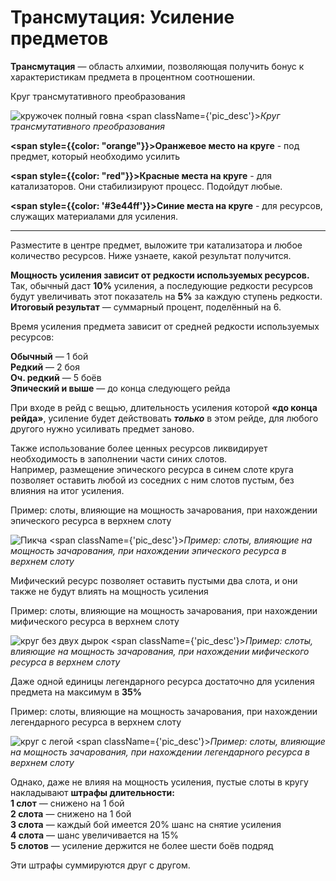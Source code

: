 # Трансмутация: Усиление предметов

**Трансмутация** — область алхимии, позволяющая получить бонус к характеристикам предмета в процентном соотношении.

Круг трансмутативного преобразования

![кружочек полный говна](/images/circle_full.webp)
<span className={'pic_desc'}>_Круг трансмутативного преобразования_</span>

**<span style={{color: "orange"}}>Оранжевое</span> место на круге** - под предмет, который необходимо усилить

**<span style={{color: "red"}}>Красные</span> места на круге** - для катализаторов. Они стабилизируют процесс. Подойдут любые.

**<span style={{color: '#3e44ff'}}>Синие</span> места на круге** - для ресурсов, служащих материалами для усиления.

---
Разместите в центре предмет, выложите три катализатора и любое количество ресурсов. Ниже узнаете, какой результат получится.

**Мощность усиления зависит от редкости используемых ресурсов.**  
Так, обычный даст **10%** усиления, а последующие редкости ресурсов будут увеличивать этот показатель на **5%** за
каждую ступень редкости.  
**Итоговый результат** — суммарный процент, поделённый на 6.

Время усиления предмета зависит от средней редкости используемых ресурсов:

**Обычный** — 1 бой  
**Редкий** — 2 боя  
**Оч. редкий** — 5 боёв  
**Эпический и выше** — до конца следующего рейда

При входе в рейд с вещью, длительность усиления которой **«до конца рейда»**, усиление будет действовать **_только_**
в этом рейде, для любого другого нужно усиливать предмет заново.

Также использование более ценных ресурсов ликвидирует необходимость в заполнении части синих слотов.  
Например, размещение эпического ресурса в синем слоте круга позволяет оставить любой из соседних с ним слотов пустым, без влияния на итог усиления.

Пример: слоты, влияющие на мощность зачарования, при нахождении эпического ресурса в верхнем слоту

![Пикча](/images/circle1.webp)
<span className={'pic_desc'}>_Пример: слоты, влияющие на мощность зачарования, при нахождении эпического ресурса в верхнем слоту_</span>

Мифический ресурс позволяет оставить пустыми два слота, и они также не будут влиять на мощность усиления

Пример: слоты, влияющие на мощность зачарования, при нахождении мифического ресурса в верхнем слоту

![круг без двух дырок](/images/circle2.webp)
<span className={'pic_desc'}>_Пример: слоты, влияющие на мощность зачарования, при нахождении мифического ресурса в верхнем слоту_</span>

Даже одной единицы легендарного ресурса достаточно для усиления предмета на максимум в **35%**

Пример: слоты, влияющие на мощность зачарования, при нахождении легендарного ресурса в верхнем слоту

![круг с легой](/images/circle3.webp)
<span className={'pic_desc'}>_Пример: слоты, влияющие на мощность зачарования, при нахождении легендарного ресурса в верхнем слоту_</span>

Однако, даже не влияя на мощность усиления, пустые слоты в кругу накладывают **штрафы длительности:**  
**1 слот** — снижено на 1 бой  
**2 слота** — снижено на 1 бой  
**3 слота** — каждый бой имеется 20% шанс на снятие усиления  
**4 слота** — шанс увеличивается на 15%  
**5 слотов** — усиление держится не более шести боёв подряд  

Эти штрафы суммируются друг с другом.